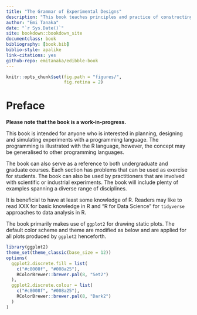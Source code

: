 ```yaml
--- 
title: "The Grammar of Experimental Designs"
description: "This book teaches principles and practice of constructing experimental designs."
author: "Emi Tanaka"
date: "`r Sys.Date()`"
site: bookdown::bookdown_site
documentclass: book
bibliography: [book.bib]
biblio-style: apalike
link-citations: yes
github-repo: emitanaka/edibble-book
---
```



```r
knitr::opts_chunk$set(fig.path = "figures/",
                      fig.retina = 2)
```


# Preface {-}

**Please note that the book is a work-in-progress.**

This book is intended for anyone who is interested in planning, designing and simulating experiments with a programming language. The programming is illustrated with the R language, however, the concept may be generalised to other programming languages. 

The book can also serve as a reference to both undergraduate and graduate courses. Each section has problems that can be used as exercise for students. The book can also be used by practitioners that are involved with scientific or industrial experiments. The book will include plenty of examples spanning a diverse range of disciplines.

It is beneficial to have at least some knowledge of R. Readers may like to read XXX for basic knowledge in R and "R for Data Science" for `tidyverse` approaches to data analysis in R.  

The book primarily makes use of `ggplot2` for drawing static plots. The default color scheme and theme are modified as below and are applied for all plots produced by `ggplot2` henceforth.

```r
library(ggplot2)
theme_set(theme_classic(base_size = 12))
options(
  ggplot2.discrete.fill = list(
    c("#c8008f", "#008a25"),
    RColorBrewer::brewer.pal(8, "Set2")
  ),
  ggplot2.discrete.colour = list(
    c("#c8008f", "#008a25"),
    RColorBrewer::brewer.pal(8, "Dark2")
  )
)
```
